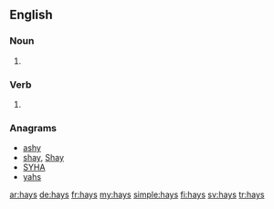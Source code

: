 {{also|Hays}}
==English==

===Noun===
{{head|en|plural}}

# {{plural of|hay|lang=en}}

===Verb===
{{head|en|verb form}}

# {{en-third-person singular of|hay}}

===Anagrams===
* [[ashy#English|ashy]]
* [[shay#English|shay]], [[Shay#English|Shay]]
* [[SYHA#English|SYHA]]
* [[yahs#English|yahs]]

[[ar:hays]]
[[de:hays]]
[[fr:hays]]
[[my:hays]]
[[simple:hays]]
[[fi:hays]]
[[sv:hays]]
[[tr:hays]]